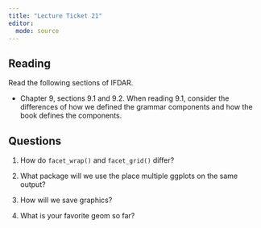```yaml
---
title: "Lecture Ticket 21"
editor: 
  mode: source
---
```


## Reading

Read the following sections of IFDAR.

-   Chapter 9, sections 9.1 and 9.2. When reading 9.1, consider the differences of how we defined the grammar components and how the book defines the components. 


## Questions

1. How do `facet_wrap()` and `facet_grid()` differ? 

2. What package will we use the place multiple ggplots on the same output? 
3. How will we save graphics? 

4. What is your favorite geom so far? 





